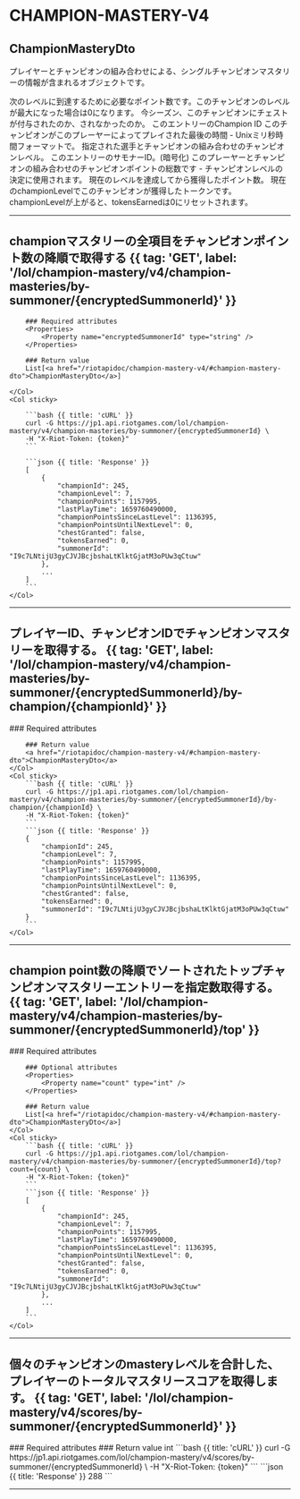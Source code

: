 
# CHAMPION-MASTERY-V4

## ChampionMasteryDto

プレイヤーとチャンピオンの組み合わせによる、シングルチャンピオンマスタリーの情報が含まれるオブジェクトです。

<Properties>
    <Property name="championPointsUntilNextLevel" type="long">
        次のレベルに到達するために必要なポイント数です。このチャンピオンのレベルが最大になった場合は0になります。
    </Property>
    <Property name="chestGranted" type="boolean">
        今シーズン、このチャンピオンにチェストが付与されたのか、されなかったのか。
    </Property>
    <Property name="championId" type="long">
        このエントリーのChampion ID
    </Property>
    <Property name="lastPlayTime" type="long">
        このチャンピオンがこのプレーヤーによってプレイされた最後の時間 - Unixミリ秒時間フォーマットで。
    </Property>
    <Property name="championLevel" type="int">
        指定された選手とチャンピオンの組み合わせのチャンピオンレベル。
    </Property>
    <Property name="summonerId" type="string">
        このエントリーのサモナーID。(暗号化)
    </Property>
    <Property name="championPoints" type="int">
        このプレーヤーとチャンピオンの組み合わせのチャンピオンポイントの総数です - チャンピオンレベルの決定に使用されます。
    </Property>
    <Property name="championPointsSinceLastLevel" type="long">
        現在のレベルを達成してから獲得したポイント数。
    </Property>
    <Property name="tokensEarned" type="int">
        現在のchampionLevelでこのチャンピオンが獲得したトークンです。championLevelが上がると、tokensEarnedは0にリセットされます。
    </Property>
</Properties>

---

## championマスタリーの全項目をチャンピオンポイント数の降順で取得する {{ tag: 'GET', label: '/lol/champion-mastery/v4/champion-masteries/by-summoner/{encryptedSummonerId}' }}

<Row>
    <Col>

        ### Required attributes
        <Properties>
            <Property name="encryptedSummonerId" type="string" />
        </Properties>

        ### Return value
        List[<a href="/riotapidoc/champion-mastery-v4/#champion-mastery-dto">ChampionMasteryDto</a>]

    </Col>
    <Col sticky>

        ```bash {{ title: 'cURL' }}
        curl -G https://jp1.api.riotgames.com/lol/champion-mastery/v4/champion-masteries/by-summoner/{encryptedSummonerId} \
        -H "X-Riot-Token: {token}"
        ```

        ```json {{ title: 'Response' }}
        [
            {
                "championId": 245,
                "championLevel": 7,
                "championPoints": 1157995,
                "lastPlayTime": 1659760490000,
                "championPointsSinceLastLevel": 1136395,
                "championPointsUntilNextLevel": 0,
                "chestGranted": false,
                "tokensEarned": 0,
                "summonerId": "I9c7LNtijU3gyCJVJBcjbshaLtKlktGjatM3oPUw3qCtuw"
            },
            ...
        ]
        ```
    </Col>
</Row>

---

## プレイヤーID、チャンピオンIDでチャンピオンマスタリーを取得する。 {{ tag: 'GET', label: '/lol/champion-mastery/v4/champion-masteries/by-summoner/{encryptedSummonerId}/by-champion/{championId}' }}

<Row>
    <Col>
        ### Required attributes
        <Properties>
            <Property name="championId" type="long" />
            <Property name="encryptedSummonerId" type="string" />
        </Properties>

        ### Return value
        <a href="/riotapidoc/champion-mastery-v4/#champion-mastery-dto">ChampionMasteryDto</a>
    </Col>
    <Col sticky>
        ```bash {{ title: 'cURL' }}
        curl -G https://jp1.api.riotgames.com/lol/champion-mastery/v4/champion-masteries/by-summoner/{encryptedSummonerId}/by-champion/{championId} \
        -H "X-Riot-Token: {token}"
        ```
        ```json {{ title: 'Response' }}
        {
            "championId": 245,
            "championLevel": 7,
            "championPoints": 1157995,
            "lastPlayTime": 1659760490000,
            "championPointsSinceLastLevel": 1136395,
            "championPointsUntilNextLevel": 0,
            "chestGranted": false,
            "tokensEarned": 0,
            "summonerId": "I9c7LNtijU3gyCJVJBcjbshaLtKlktGjatM3oPUw3qCtuw"
        }
        ```
    </Col>
</Row>

---

## champion point数の降順でソートされたトップチャンピオンマスタリーエントリーを指定数取得する。 {{ tag: 'GET', label: '/lol/champion-mastery/v4/champion-masteries/by-summoner/{encryptedSummonerId}/top' }}

<Row>
    <Col>
        ### Required attributes
        <Properties>
            <Property name="encryptedSummonerId" type="string" />
        </Properties>

        ### Optional attributes
        <Properties>
            <Property name="count" type="int" />
        </Properties>

        ### Return value
        List[<a href="/riotapidoc/champion-mastery-v4/#champion-mastery-dto">ChampionMasteryDto</a>]
    </Col>
    <Col sticky>
        ```bash {{ title: 'cURL' }}
        curl -G https://jp1.api.riotgames.com/lol/champion-mastery/v4/champion-masteries/by-summoner/{encryptedSummonerId}/top?count={count} \
        -H "X-Riot-Token: {token}"
        ```
        ```json {{ title: 'Response' }}
        [
            {
                "championId": 245,
                "championLevel": 7,
                "championPoints": 1157995,
                "lastPlayTime": 1659760490000,
                "championPointsSinceLastLevel": 1136395,
                "championPointsUntilNextLevel": 0,
                "chestGranted": false,
                "tokensEarned": 0,
                "summonerId": "I9c7LNtijU3gyCJVJBcjbshaLtKlktGjatM3oPUw3qCtuw"
            },
            ...
        ]
        ```
    </Col>
</Row>

---

## 個々のチャンピオンのmasteryレベルを合計した、プレイヤーのトータルマスタリースコアを取得します。 {{ tag: 'GET', label: '/lol/champion-mastery/v4/scores/by-summoner/{encryptedSummonerId}' }}

<Row>
    <Col>
        ### Required attributes
        <Properties>
            <Property name="encryptedSummonerId" type="string" />
        </Properties>
        ### Return value
        int
    </Col>
    <Col sticky>
        ```bash {{ title: 'cURL' }}
        curl -G https://jp1.api.riotgames.com/lol/champion-mastery/v4/scores/by-summoner/{encryptedSummonerId} \
        -H "X-Riot-Token: {token}"
        ```
        ```json {{ title: 'Response' }}
        288
        ```
    </Col>
</Row>

---
